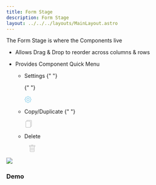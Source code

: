 ```yaml
---
title: Form Stage
description: Form Stage
layout: ../../../layouts/MainLayout.astro
---
```



The Form Stage is where the Components live

- Allows Drag & Drop to reorder across columns & rows
- Provides Component Quick Menu

  - Settings
    {" "}

    {" "}

    <svg width="18px" height="18px" fill="skyblue" xmlns="http://www.w3.org/2000/svg" viewBox="0 0 16 16" class="svg" style="cursor: pointer;">
      <path d="M8 4.754a3.246 3.246 0 1 0 0 6.492 3.246 3.246 0 0 0 0-6.492zM5.754 8a2.246 2.246 0 1 1 4.492 0 2.246 2.246 0 0 1-4.492 0z"></path>
      <path d="M9.796 1.343c-.527-1.79-3.065-1.79-3.592 0l-.094.319a.873.873 0 0 1-1.255.52l-.292-.16c-1.64-.892-3.433.902-2.54 2.541l.159.292a.873.873 0 0 1-.52 1.255l-.319.094c-1.79.527-1.79 3.065 0 3.592l.319.094a.873.873 0 0 1 .52 1.255l-.16.292c-.892 1.64.901 3.434 2.541 2.54l.292-.159a.873.873 0 0 1 1.255.52l.094.319c.527 1.79 3.065 1.79 3.592 0l.094-.319a.873.873 0 0 1 1.255-.52l.292.16c1.64.893 3.434-.902 2.54-2.541l-.159-.292a.873.873 0 0 1 .52-1.255l.319-.094c1.79-.527 1.79-3.065 0-3.592l-.319-.094a.873.873 0 0 1-.52-1.255l.16-.292c.893-1.64-.902-3.433-2.541-2.54l-.292.159a.873.873 0 0 1-1.255-.52l-.094-.319zm-2.633.283c.246-.835 1.428-.835 1.674 0l.094.319a1.873 1.873 0 0 0 2.693 1.115l.291-.16c.764-.415 1.6.42 1.184 1.185l-.159.292a1.873 1.873 0 0 0 1.116 2.692l.318.094c.835.246.835 1.428 0 1.674l-.319.094a1.873 1.873 0 0 0-1.115 2.693l.16.291c.415.764-.42 1.6-1.185 1.184l-.291-.159a1.873 1.873 0 0 0-2.693 1.116l-.094.318c-.246.835-1.428.835-1.674 0l-.094-.319a1.873 1.873 0 0 0-2.692-1.115l-.292.16c-.764.415-1.6-.42-1.184-1.185l.159-.291A1.873 1.873 0 0 0 1.945 8.93l-.319-.094c-.835-.246-.835-1.428 0-1.674l.319-.094A1.873 1.873 0 0 0 3.06 4.377l-.16-.292c-.415-.764.42-1.6 1.185-1.184l.292.159a1.873 1.873 0 0 0 2.692-1.115l.094-.319z"></path>
    </svg>

  - Copy/Duplicate
    {" "}

    <svg width="20px" height="20px" fill="#c5c5c5" xmlns="http://www.w3.org/2000/svg" viewBox="0 0 16 16" class="svg" style="cursor: pointer;">
      <path d="M13 0H6a2 2 0 0 0-2 2 2 2 0 0 0-2 2v10a2 2 0 0 0 2 2h7a2 2 0 0 0 2-2 2 2 0 0 0 2-2V2a2 2 0 0 0-2-2zm0 13V4a2 2 0 0 0-2-2H5a1 1 0 0 1 1-1h7a1 1 0 0 1 1 1v10a1 1 0 0 1-1 1zM3 4a1 1 0 0 1 1-1h7a1 1 0 0 1 1 1v10a1 1 0 0 1-1 1H4a1 1 0 0 1-1-1V4z"></path>
    </svg>

  - Delete

    <svg width="20px" height="20px" fill="#c5c5c5" xmlns="http://www.w3.org/2000/svg" viewBox="0 0 16 16" class="svg" style="margin-left: 10px; cursor: pointer;">
      <path d="M5.5 5.5A.5.5 0 0 1 6 6v6a.5.5 0 0 1-1 0V6a.5.5 0 0 1 .5-.5zm2.5 0a.5.5 0 0 1 .5.5v6a.5.5 0 0 1-1 0V6a.5.5 0 0 1 .5-.5zm3 .5a.5.5 0 0 0-1 0v6a.5.5 0 0 0 1 0V6z"></path>
      <path
        fill-rule="evenodd"
        d="M14.5 3a1 1 0 0 1-1 1H13v9a2 2 0 0 1-2 2H5a2 2 0 0 1-2-2V4h-.5a1 1 0 0 1-1-1V2a1 1 0 0 1 1-1H6a1 1 0 0 1 1-1h2a1 1 0 0 1 1 1h3.5a1 1 0 0 1 1 1v1zM4.118 4 4 4.059V13a1 1 0 0 0 1 1h6a1 1 0 0 0 1-1V4.059L11.882 4H4.118zM2.5 3V2h11v1h-11z"
      ></path>
    </svg>

<img src="/form/form.gif" />

### Demo

<Demo client:load />
